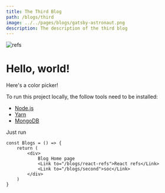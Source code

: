 ```yaml
---
title: The Third Blog
path: /blogs/third
image: ../../pages/blogs/gatsby-astronaut.png
description: The description of the third blog
---
```




<Navbar />

![refs](./gatsby-astronaut.png)
# Hello, world!

Here's a color picker!

To run this project locally, the follow tools need to be installed:

* [Node.js](https://nodejs.org/en/download/)
* [Yarn](https://classic.yarnpkg.com/en/docs/install)
* [MongoDB](https://docs.mongodb.com/manual/administration/install-community/)

Just run
```
const Blogs = () => {
    return (
        <div>
            Blog Home page
            <Link to="/blogs/react-refs">React refs</Link> 
            <Link to="/blogs/second">soc</Link>
        </div>
    )
}
```
